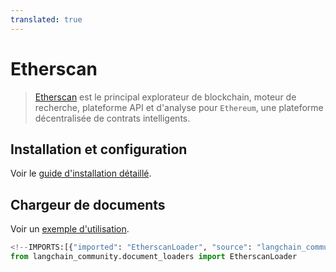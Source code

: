 ```yaml
---
translated: true
---
```


# Etherscan

>[Etherscan](https://docs.etherscan.io/) est le principal explorateur de blockchain,
> moteur de recherche, plateforme API et d'analyse pour `Ethereum`, une plateforme décentralisée de contrats intelligents.

## Installation et configuration

Voir le [guide d'installation détaillé](/docs/integrations/document_loaders/etherscan).

## Chargeur de documents

Voir un [exemple d'utilisation](/docs/integrations/document_loaders/etherscan).

```python
<!--IMPORTS:[{"imported": "EtherscanLoader", "source": "langchain_community.document_loaders", "docs": "https://api.python.langchain.com/en/latest/document_loaders/langchain_community.document_loaders.etherscan.EtherscanLoader.html", "title": "Etherscan"}]-->
from langchain_community.document_loaders import EtherscanLoader
```
